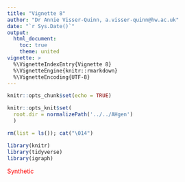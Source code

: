 ```yaml
---
title: "Vignette 8"
author: "Dr Annie Visser-Quinn, a.visser-quinn@hw.ac.uk"
date: "`r Sys.Date()`"
output: 
  html_document:
    toc: true
    theme: united
vignette: >
  %\VignetteIndexEntry{Vignette 8}
  %\VignetteEngine{knitr::rmarkdown}
  %\VignetteEncoding{UTF-8}
---
```


```r

knitr::opts_chunk$set(echo = TRUE)

knitr::opts_knit$set(
  root.dir = normalizePath('../../AHgen')
  )

rm(list = ls()); cat("\014")

library(knitr)
library(tidyverse)
library(igraph)
```

<span style="color: red;">Synthetic</span>